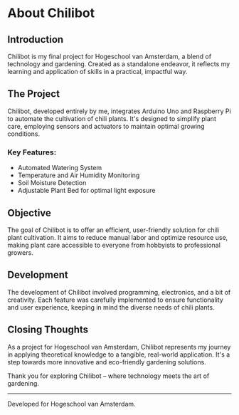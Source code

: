 # About Chilibot

## Introduction

Chilibot is my final project for Hogeschool van Amsterdam, a blend of technology and gardening. Created as a standalone endeavor, it reflects my learning and application of skills in a practical, impactful way.

## The Project

Chilibot, developed entirely by me, integrates Arduino Uno and Raspberry Pi to automate the cultivation of chili plants. It's designed to simplify plant care, employing sensors and actuators to maintain optimal growing conditions.

### Key Features:
- Automated Watering System
- Temperature and Air Humidity Monitoring
- Soil Moisture Detection
- Adjustable Plant Bed for optimal light exposure

## Objective

The goal of Chilibot is to offer an efficient, user-friendly solution for chili plant cultivation. It aims to reduce manual labor and optimize resource use, making plant care accessible to everyone from hobbyists to professional growers.

## Development

The development of Chilibot involved programming, electronics, and a bit of creativity. Each feature was carefully implemented to ensure functionality and user experience, keeping in mind the diverse needs of chili plants.

## Closing Thoughts

As a project for Hogeschool van Amsterdam, Chilibot represents my journey in applying theoretical knowledge to a tangible, real-world application. It's a step towards more innovative and eco-friendly gardening solutions.

Thank you for exploring Chilibot – where technology meets the art of gardening.

---
Developed for Hogeschool van Amsterdam.
